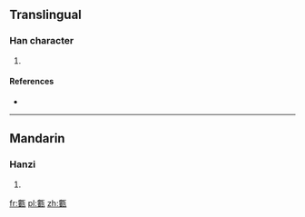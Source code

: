 ==Translingual==

===Han character===
{{Han char|rn=98|rad=瓦|as=11|sn=16|four=|canj=中女一女弓 (LVMVN)}}

# {{defn|Han|sort=瓦11}}

====References====
* {{Han ref|kx=0751.190|dkj=21583|dj=1159.130|hdz=21431.030|uh=750A|ud=29962}}

----

==Mandarin==

===Hanzi===
{{cmn-hanzi|pin=[[lǒu]] ([[lou3]])|wg=lou<sup>3</sup>}}

# {{defn|lang=cmn|sort=瓦11}}

[[fr:甊]]
[[pl:甊]]
[[zh:甊]]